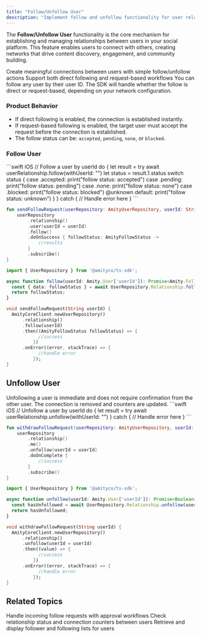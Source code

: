 ```yaml
---
title: "Follow/Unfollow User"
description: "Implement follow and unfollow functionality for user relationships"
---
```


The **Follow/Unfollow User** functionality is the core mechanism for establishing and managing relationships between users in your social platform. This feature enables users to connect with others, creating networks that drive content discovery, engagement, and community building.

<CardGroup cols={2}>
  <Card title="Instant Connections" icon="user-plus">
    Create meaningful connections between users with simple follow/unfollow actions
  </Card>
  <Card title="Request Management" icon="handshake">
    Support both direct following and request-based workflows
  </Card>
</CardGroup>

<Info>
You can follow any user by their user ID. The SDK will handle whether the follow is direct or request-based, depending on your network configuration.
</Info>

### Product Behavior
- If direct following is enabled, the connection is established instantly.
- If request-based following is enabled, the target user must accept the request before the connection is established.
- The follow status can be: `accepted`, `pending`, `none`, or `blocked`.


### Follow User
<CodeGroup>
```swift iOS
// Follow a user by userId
do {
    let result = try await userRelationship.follow(withUserId: "<user-id>")
    let status = result.1.status
    switch status {
    case .accepted:
        print("follow status: accepted")
    case .pending:
        print("follow status: pending")
    case .none:
        print("follow status: none")
    case .blocked:
        print("follow status: blocked")
    @unknown default:
        print("follow status: unknown")
    }
} catch {
    // Handle error here
}
```

```kotlin Android
fun sendFollowRequest(userRepository: AmityUserRepository, userId: String) {
    userRepository
        .relationship()
        .user(userId = userId)
        .follow()
        .doOnSuccess { followStatus: AmityFollowStatus ->
            //results
        }
        .subscribe()
}
```

```typescript TypeScript
import { UserRepository } from '@amityco/ts-sdk';

async function follow(userId: Amity.User['userId']): Promise<Amity.FollowStatus> {
  const { data: followStatus } = await UserRepository.Relationship.follow(userId);
  return followStatus;
}
```

```dart Flutter
void sendFollowRequest(String userId) {
  AmityCoreClient.newUserRepository()
      .relationship()
      .follow(userId)
      .then((AmityFollowStatus followStatus) => {
            //success
          })
      .onError((error, stackTrace) => {
            //handle error
          });
}
```
</CodeGroup>

## Unfollow User


<Note>
Unfollowing a user is immediate and does not require confirmation from the other user. The connection is removed and counters are updated.
</Note>

<CodeGroup>
```swift iOS
// Unfollow a user by userId
do {
    let result = try await userRelationship.unfollow(withUserId: "<user-id>")
} catch {
    // Handle error here
}
```

```kotlin Android
fun withdrawFollowRequest(userRepository: AmityUserRepository, userId: String) {
    userRepository
        .relationship()
        .me()
        .unfollow(userId = userId)
        .doOnComplete {
            //success
        }
        .subscribe()
}
```

```typescript TypeScript
import { UserRepository } from '@amityco/ts-sdk';

async function unfollow(userId: Amity.User['userId']): Promise<Boolean> {
  const hasUnfollowed = await UserRepository.Relationship.unfollow(userId);
  return hasUnfollowed;
}
```

```dart Flutter
void withdrawFollowRequest(String userId) {
  AmityCoreClient.newUserRepository()
      .relationship()
      .unfollow(userId = userId)
      .then((value) => {
            //success
          })
      .onError((error, stackTrace) => {
            //handle error
          });
}
```
</CodeGroup>

## Related Topics

<CardGroup cols={3}>
  <Card title="Accept/Decline Requests" href="./accept-decline-follow-request" icon="handshake">
    Handle incoming follow requests with approval workflows
  </Card>
  <Card title="Connection Status" href="./get-connection-status-and-connection-counter" icon="signal">
    Check relationship status and connection counters between users
  </Card>
  <Card title="Follower Lists" href="./get-follower-following-list" icon="list">
    Retrieve and display follower and following lists for users
  </Card>
</CardGroup>